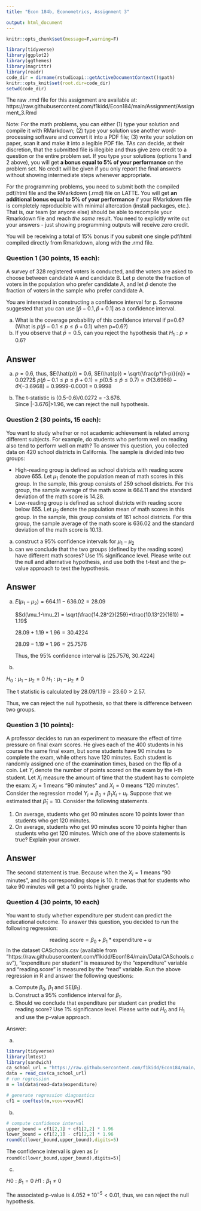 ```yaml
---
title: "Econ 184b, Econometrics, Assignment 3"

output: html_document
---
```


```r
knitr::opts_chunk$set(message=F,warning=F)
```

```r
library(tidyverse)
library(ggplot2)
library(ggthemes)
library(magrittr)
library(readr)
code_dir = dirname(rstudioapi::getActiveDocumentContext()$path)
knitr::opts_knit$set(root.dir=code_dir)
setwd(code_dir)
```


The raw .rmd file for this assignment are available at: https://raw.githubusercontent.com/f1kidd/Econ184/main/Assignment/Assignment_3.Rmd

Note: For the math problems, you can either (1) type your solution and compile it with RMarkdown; (2) type your solution use another word-processing software and convert it into a PDF file; (3) write your solution on paper, scan it and make it into a legible PDF file. TAs can decide, at their discretion, that the submitted file is illegible and thus give zero credit to a question or the entire problem set. If you type your solutions (options 1 and 2 above), you will get **a bonus equal to 5% of your performance** on the problem set. No credit will be given if you only report the final answers without showing intermediate steps whenever appropriate. 

For the programming problems, you need to submit both the compiled pdf/html file and the RMarkdown (.rmd) file on LATTE. You will get **an additional bonus equal to 5% of your performance** if your RMarkdown file is completely reproducible with minimal altercation (install packages, etc.). That is, our team (or anyone else) should be able to recompile your Rmarkdown file and reach *the same* result. You need to explicitly write out your answers - just showing programming outputs will receive zero credit. 

You will be receiving a total of 15% bonus if you submit one single pdf/html compiled directly from Rmarkdown, along with the .rmd file. 

### Question 1 (30 points, 15 each):
A survey of 328 registered voters is conducted, and the voters are asked to choose between candidate A and candidate B. Let p denote the fraction of voters in the population who prefer candidate A, and let $\hat{p}$ denote the fraction of voters in the sample who prefer candidate A.

You are interested in constructing a confidence interval for p. Someone suggested that you can use $[\hat{p}-0.1,\hat{p}+0.1]$ as a confidence interval.

a. What is the coverage probability of this confidence interval if p=0.6? (What is $p(\hat{p}-0.1 \leq p \leq \hat{p}+0.1)$ when p=0.6?)
b. If you observe that $\hat{p}=0.5$, can you reject the hypothesis that $H_1: p \neq 0.6$? 

## Answer
a. $p = 0.6$, thus, $E(\hat{p}) = 0.6, SE(\hat{p}) = \sqrt{\frac{p*(1-p)}{n}} = 0.0272$
$p(\hat{p}-0.1 \leq p \leq \hat{p}+0.1) = p(0.5 \leq \hat{p} \leq 0.7) = \Phi(3.6968)-\Phi(-3.6968)$ = 0.9999-0.0001 = 0.9998

b.
The t-statistic is (0.5-0.6)/0.0272 = -3.676.   
Since |-3.676|>1.96, we can reject the null hypothesis. 

### Question 2 (30 points, 15 each): 

You want to study whether or not academic achievement is related among different subjects. For example, do students who perform well on reading also tend to perform well on math? To answer this question, you collected data on 420 school districts in California. The sample is divided into two groups:    

* High-reading group is defined as school districts with reading score above 655. Let $\mu_1$ denote the population mean of math scores in this group. In the sample, this group consists of 259 school districts. For this group, the sample average of the math score is 664.11 and the standard deviation of the math score is 14.28.
* Low-reading group is defined as school districts with reading score below 655. Let $\mu_2$ denote the population mean of math scores in this group. In the sample, this group consists of 161 school districts. For this group, the sample average of the math score is 636.02 and the standard deviation of the math score is 10.13.

a. construct a 95% confidence intervals for $\mu_1-\mu_2$
b. can we conclude that the two groups (defined by the reading score) have different math scores? Use 1% significance level. Please write out the null and alternative hypothesis, and use both the t-test and the p-value approach to test the hypothesis. 

## Answer
a.  $E(\mu_1-\mu_2) = 664.11-636.02 = 28.09$

    $Sd(\mu_1-\mu_2) = \sqrt(\frac{14.28^2}{259}+\frac{10.13^2}{161}) = 1.19$ 
    
    $28.09+1.19*1.96 = 30.4224$
    
    $28.09-1.19*1.96 = 25.7576$
    
    Thus, the 95% confidence interval is [25.7576, 30.4224]

b.

$H_0: \mu_1-\mu_2 = 0$
$H_1: \mu_1-\mu_2 \neq 0$

The t statistic is calculated by $28.09/1.19 = 23.60 > 2.57$.

Thus, we can reject the null hypothesis, so that there is difference between two groups. 

### Question 3 (10 points):
A professor decides to run an experiment to measure the effect of time pressure on final exam scores. He gives each of the 400 students in his course the same final exam, but some students have 90 minutes to complete the exam, while others have 120 minutes. Each student is randomly assigned one of the examination times, based on the flip of a coin. Let $Y_i$ denote the number of points scored on the exam by the i-th student. Let $X_i$ measure the amount of time that the student has to complete the exam: $X_i=1$ means "90 minutes" and $X_i=0$ means "120 minutes". Consider the regression model $Y_i = \beta_0 + \beta_1X_i + u_i$. Suppose that we estimated that $\hat{\beta}_1=10$. Consider the following statements.

(1) On average, students who get 90 minutes score 10 points lower than students who get 120 minutes.
(2) On average, students who get 90 minutes score 10 points higher than students who get 120 minutes.
Which one of the above statements is true? Explain your answer.

## Answer

The second statement is true. Because when the $X_i=1$ means "90 minutes", and its corresponding slope is 10. It menas that for students who take 90 minutes will get a 10 points higher grade. 

### Question 4 (30 points, 10 each)

You want to study whether expenditure per student can predict the educational outcome. To answer this question, you decided to run the following regression:

$$ \text{reading.score} = \beta_0 + \beta_1 * \text{expenditure} + u$$
In the dataset CASchools.csv (available from "https://raw.githubusercontent.com/f1kidd/Econ184/main/Data/CASchools.csv"), "expenditure per student" is measured by the "expenditure" variable and "reading.score" is measured by the "read" variable. Run the above regression in R and answer the following questions:

a. Compute $\beta_0$, $\beta_1$ and SE($\beta_1$). 
b. Construct a 95% confidence interval for $\beta_1$.
c. Should we conclude that expenditure per student can predict the reading score? Use 1% significance level. Please write out $H_0$ and $H_1$ and use the p-value approach.

Answer:

a.
```r
library(tidyverse)
library(lmtest)
library(sandwich)
ca_school_url = "https://raw.githubusercontent.com/f1kidd/Econ184/main/Data/CASchools.csv"
data = read_csv(ca_school_url)
# run regression
m = lm(data$read~data$expenditure)

# generate regression diagnostics
cf1 = coeftest(m,vcov=vcovHC)
```

b.
```r
# compute confidence interval
upper_bound = cf1[2,1] + cf1[2,2] * 1.96
lower_bound = cf1[2,1] - cf1[2,2] * 1.96
round(c(lower_bound,upper_bound),digits=5)
```
The confidence interval is given as [`r round(c(lower_bound,upper_bound),digits=5)`]

c.

$H0:\beta_1 = 0$
$H1:\beta_1 \neq 0$

The associated p-value is $4.052*10^{-5} < 0.01$, thus, we can reject the null hypothesis.

